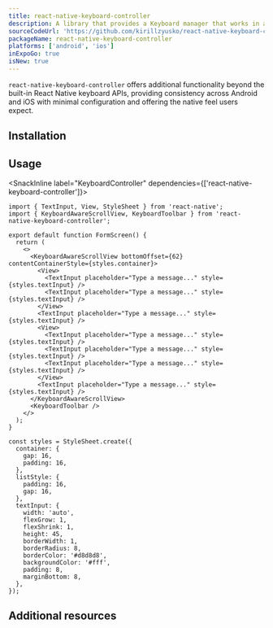 ```yaml
---
title: react-native-keyboard-controller
description: A library that provides a Keyboard manager that works in an identical way on Android and iOS
sourceCodeUrl: 'https://github.com/kirillzyusko/react-native-keyboard-controller'
packageName: react-native-keyboard-controller
platforms: ['android', 'ios']
inExpoGo: true
isNew: true
---
```




`react-native-keyboard-controller` offers additional functionality beyond the built-in React Native keyboard APIs, providing consistency across Android and iOS with minimal configuration and offering the native feel users expect.

## Installation

<APIInstallSection
  packageName="react-native-keyboard-controller"
  href="https://github.com/lottie-react-native/lottie-react-native#installing"
/>

## Usage

<SnackInline
  label="KeyboardController"
  dependencies={['react-native-keyboard-controller']}>

```tsx
import { TextInput, View, StyleSheet } from 'react-native';
import { KeyboardAwareScrollView, KeyboardToolbar } from 'react-native-keyboard-controller';

export default function FormScreen() {
  return (
    <>
      <KeyboardAwareScrollView bottomOffset={62} contentContainerStyle={styles.container}>
        <View>
          <TextInput placeholder="Type a message..." style={styles.textInput} />
          <TextInput placeholder="Type a message..." style={styles.textInput} />
        </View>
        <TextInput placeholder="Type a message..." style={styles.textInput} />
        <View>
          <TextInput placeholder="Type a message..." style={styles.textInput} />
          <TextInput placeholder="Type a message..." style={styles.textInput} />
          <TextInput placeholder="Type a message..." style={styles.textInput} />
        </View>
        <TextInput placeholder="Type a message..." style={styles.textInput} />
      </KeyboardAwareScrollView>
      <KeyboardToolbar />
    </>
  );
}

const styles = StyleSheet.create({
  container: {
    gap: 16,
    padding: 16,
  },
  listStyle: {
    padding: 16,
    gap: 16,
  },
  textInput: {
    width: 'auto',
    flexGrow: 1,
    flexShrink: 1,
    height: 45,
    borderWidth: 1,
    borderRadius: 8,
    borderColor: '#d8d8d8',
    backgroundColor: '#fff',
    padding: 8,
    marginBottom: 8,
  },
});
```

</SnackInline>

## Additional resources
<BoxLink
  title="Advanced keyboard handling"
  description="Learn more about advanced keyboard handling examples with Keyboard Controller"
  Icon={BookOpen02Icon}
  href="/guides/keyboard-handling/#advanced-keyboard-handling-with-keyboard-controller"
/>

<BoxLink
  title="Visit official documentation"
  description="Get full information on API and its usage."
  Icon={BookOpen02Icon}
  href="https://kirillzyusko.github.io/react-native-keyboard-controller/"
/>
